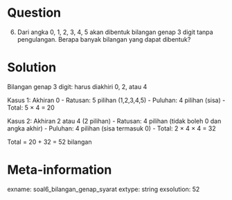 Question
========
(6) Dari angka 0, 1, 2, 3, 4, 5 akan dibentuk bilangan genap 3 digit tanpa pengulangan. Berapa banyak bilangan yang dapat dibentuk?

Solution
========
Bilangan genap 3 digit: harus diakhiri 0, 2, atau 4

Kasus 1: Akhiran 0
- Ratusan: 5 pilihan (1,2,3,4,5)
- Puluhan: 4 pilihan (sisa)
- Total: 5 × 4 = 20

Kasus 2: Akhiran 2 atau 4 (2 pilihan)
- Ratusan: 4 pilihan (tidak boleh 0 dan angka akhir)
- Puluhan: 4 pilihan (sisa termasuk 0)
- Total: 2 × 4 × 4 = 32

Total = 20 + 32 = 52 bilangan

Meta-information
================
exname: soal6_bilangan_genap_syarat
extype: string
exsolution: 52
